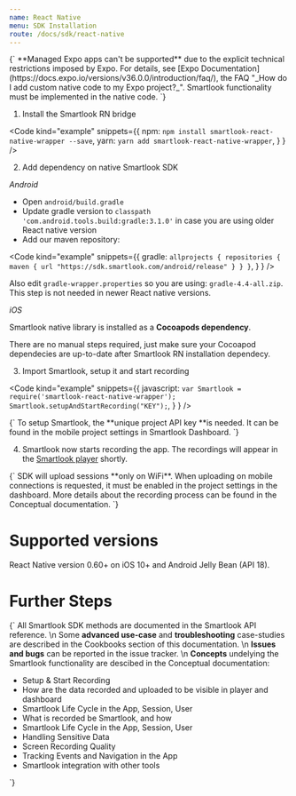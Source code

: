 ```yaml
---
name: React Native
menu: SDK Installation
route: /docs/sdk/react-native
---
```



<Title>React Native SDK Installation</Title>

<TextBlock kind="important">
{`
**Managed Expo apps can't be supported** due to the explicit technical restrictions imposed by Expo. For details, see [Expo Documentation](https://docs.expo.io/versions/v36.0.0/introduction/faq/), the FAQ "_How do I add custom native code to my Expo project?_". Smartlook functionality must be implemented in the native code.
`}
</TextBlock>


1. Install the Smartlook RN bridge

<Code
  kind="example"
  snippets={{
      npm: `
npm install smartlook-react-native-wrapper --save
`,
      yarn: `
yarn add smartlook-react-native-wrapper
`,
    }
  }
/>

2. Add dependency on native Smartlook SDK

*Android*

* Open `android/build.gradle`
* Update gradle version to `classpath 'com.android.tools.build:gradle:3.1.0'` in case you are using older React native version
* Add our maven repository:

<Code
  kind="example"
  snippets={{
      gradle: `
allprojects {
  repositories {
    maven {
      url "https://sdk.smartlook.com/android/release"
    }
  }
}
`,
    }
  }
/>

Also edit `gradle-wrapper.properties` so you are using: `gradle-4.4-all.zip`. This step is not needed in newer React native versions.

*iOS*

Smartlook native library is installed as a **Cocoapods dependency**.

There are no manual steps required, just make sure your Cocoapod dependecies are up-to-date after Smartlook RN installation dependecy.

3. Import Smartlook, setup it and start recording

<Code
  kind="example"
  snippets={{
      javascript: `
var Smartlook = require('smartlook-react-native-wrapper');
Smartlook.setupAndStartRecording("KEY");
`,
    }
  }
/>

<TextBlock kind="important">
{`
To setup Smartlook, the **unique project API key **is needed. It can be found in the mobile project settings in <Link to="https://app.smartlook.com/settings/projects">Smartlook Dashboard</Link>.
`}
</TextBlock>

4. Smartlook now starts recording the app. The recordings will appear in the [Smartlook player](https://app.smartlook.com/) shortly.

<TextBlock kind="important">
{`
SDK will upload sessions **only on WiFi**. When uploading on mobile connections is requested, it must be enabled in the project settings in the dashboard. More details about the recording process can be found in the <Link to="/docs/sdk/conceptual/when-the-recordings-appear-in-dashboard">Conceptual documentation</Link>.
`}
</TextBlock>

# Supported versions

React Native version 0.60+ on iOS 10+ and Android Jelly Bean (API 18).

# Further Steps

<TextBlock>{`
All Smartlook SDK methods are documented in the <Link to="/docs/sdk/api-reference" platform="react">Smartlook API reference</Link>.
\n
Some **advanced use-case** and **troubleshooting** case-studies are described in the Cookbooks section of this documentation.
\n
**Issues and bugs** can be reported in the <Link to="https://github.com/smartlook/smartlook-mobile-issue-tracker">issue tracker</Link>.
\n
**Concepts** undelying the Smartlook functionality are descibed in the Conceptual documentation:
* <Link to="/docs/sdk/conceptual/setup-and-start-recording" platform="react">Setup & Start Recording</Link>
* <Link to="/docs/sdk/conceptual/when-the-recordings-appear-in-dashboard" platform="react">How are the data recorded and uploaded to be visible in player and dashboard</Link>
* <Link to="/docs/sdk/conceptual/life-cycle-session-user" platform="react">Smartlook Life Cycle in the App, Session, User</Link>
* <Link to="/docs/sdk/conceptual/what-and-how-is-recorded" platform="react">What is recorded be Smartlook, and how</Link>
* <Link to="/docs/sdk/conceptual/life-cycle-session-user" platform="react">Smartlook Life Cycle in the App, Session, User</Link>
* <Link to="/docs/sdk/conceptual/handling-sensitive-data" platform="react">Handling Sensitive Data</Link>
* <Link to="/docs/sdk/conceptual/screen-recording-quality" platform="react">Screen Recording Quality</Link>
* Tracking <Link to="/docs/sdk/conceptual/event-tracking" platform="react">Events</Link> and <Link to="/docs/sdk/conceptual/recording-navigation" platform="react">Navigation</Link> in the App
* <Link to="/docs/sdk/conceptual/integrating-with-other-tools" platform="react">Smartlook integration with other tools</Link>
`}</TextBlock>
